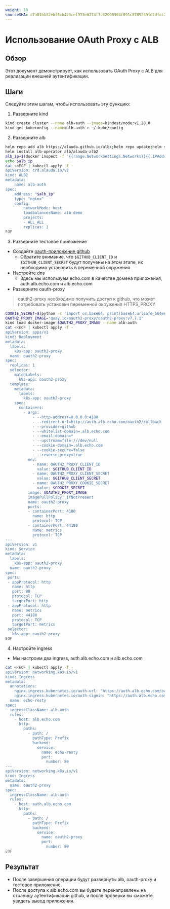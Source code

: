 ```yaml
---
weight: 10
sourceSHA: c7a81bb32ebf6cb423cef973e6274f7c32095504f091c8785249fd7dfcc2e34a
---
```


# Использование OAuth Proxy с ALB

## Обзор

Этот документ демонстрирует, как использовать OAuth Proxy с ALB для реализации внешней аутентификации.

## Шаги

Следуйте этим шагам, чтобы использовать эту функцию:

1. Разверните kind

```bash
kind create cluster --name alb-auth --image=kindest/node:v1.28.0
kind get kubeconfig --name=alb-auth > ~/.kube/config
```

2. Разверните alb

```bash
helm repo add alb https://alauda.github.io/alb/;helm repo update;helm search repo|grep alb
helm install alb-operator alb/alauda-alb2
alb_ip=$(docker inspect -f '{{range.NetworkSettings.Networks}}{{.IPAddress}}{{end}}' alb-auth-control-plane)
echo $alb_ip
cat <<EOF | kubectl apply -f -
apiVersion: crd.alauda.io/v2
kind: ALB2
metadata:
    name: alb-auth
spec:
    address: "$alb_ip"
    type: "nginx"
    config:
        networkMode: host
        loadbalancerName: alb-demo
        projects:
        - ALL_ALL
        replicas: 1
EOF
```

3. Разверните тестовое приложение

- Создайте [oauth-приложение github](https://docs.github.com/en/apps/oauth-apps/building-oauth-apps/creating-an-oauth-app)
  - Обратите внимание, что `$GITHUB_CLIENT_ID` и `$GITHUB_CLIENT_SECRET` будут получены на этом этапе, их необходимо установить в переменной окружения
- Настройте dns
  - Здесь мы используем echo.com в качестве домена приложения, auth.alb.echo.com и alb.echo.com
- Разверните oauth-proxy

> oauth2-proxy необходимо получить доступ к github, что может потребовать установки переменной окружения HTTPS\_PROXY

```bash
COOKIE_SECRET=$(python -c 'import os,base64; print(base64.urlsafe_b64encode(os.urandom(32)).decode())')
OAUTH2_PROXY_IMAGE="quay.io/oauth2-proxy/oauth2-proxy:v7.7.1"
kind load docker-image $OAUTH2_PROXY_IMAGE --name alb-auth
cat <<EOF | kubectl apply -f -
apiVersion: apps/v1
kind: Deployment
metadata:
  labels:
    k8s-app: oauth2-proxy
  name: oauth2-proxy
spec:
  replicas: 1
  selector:
    matchLabels:
      k8s-app: oauth2-proxy
  template:
    metadata:
      labels:
        k8s-app: oauth2-proxy
    spec:
      containers:
        - args:
            - --http-address=0.0.0.0:4180
            - --redirect-url=http://auth.alb.echo.com/oauth2/callback
            - --provider=github
            - --whitelist-domain=.alb.echo.com
            - --email-domain=*
            - --upstream=file:///dev/null
            - --cookie-domain=.alb.echo.com
            - --cookie-secure=false
            - --reverse-proxy=true
          env:
            - name: OAUTH2_PROXY_CLIENT_ID
              value: $GITHUB_CLIENT_ID
            - name: OAUTH2_PROXY_CLIENT_SECRET
              value: $GITHUB_CLIENT_SECRET
            - name: OAUTH2_PROXY_COOKIE_SECRET
              value: $COOKIE_SECRET
          image: $OAUTH2_PROXY_IMAGE
          imagePullPolicy: IfNotPresent
          name: oauth2-proxy
          ports:
          - containerPort: 4180
            name: http
            protocol: TCP
          - containerPort: 44180
            name: metrics
            protocol: TCP
---
apiVersion: v1
kind: Service
metadata:
  labels:
    k8s-app: oauth2-proxy
  name: oauth2-proxy
spec:
 ports:
 - appProtocol: http
   name: http
   port: 80
   protocol: TCP
   targetPort: http
 - appProtocol: http
   name: metrics
   port: 44180
   protocol: TCP
   targetPort: metrics
 selector:
   k8s-app: oauth2-proxy
EOF
```

4. Настройте ingress

- Мы настроим два ingress, auth.alb.echo.com и alb.echo.com

```bash
cat <<EOF | kubectl apply -f -
apiVersion: networking.k8s.io/v1
kind: Ingress
metadata:
  annotations:
    nginx.ingress.kubernetes.io/auth-url: "https://auth.alb.echo.com/oauth2/auth"
    nginx.ingress.kubernetes.io/auth-signin: "https://auth.alb.echo.com/oauth2/start?rd=http://\$host\$request_uri"
  name: echo-resty
spec:
  ingressClassName: alb-auth
  rules:
    - host: alb.echo.com
      http:
        paths:
          - path: /
            pathType: Prefix
            backend:
              service:
                name: echo-resty
                port:
                  number: 80
---
apiVersion: networking.k8s.io/v1
kind: Ingress
metadata:
  name: oauth2-proxy
spec:
  ingressClassName: alb-auth
  rules:
    - host: auth.alb.echo.com
      http:
        paths:
          - path: /
            pathType: Prefix
            backend:
              service:
                name: oauth2-proxy
                port:
                  number: 80
EOF
```

## Результат

- После завершения операции будут развернуты alb, oauth-proxy и тестовое приложение.
- После доступа к alb.echo.com вы будете перенаправлены на страницу аутентификации github, и после проверки вы сможете увидеть вывод приложения.
